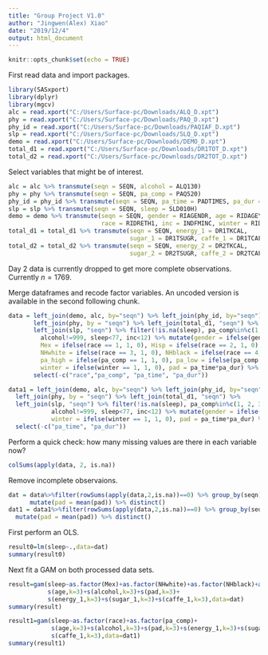 ---
title: "Group Project V1.0"
author: "Jingwen(Alex) Xiao"
date: "2019/12/4"
output: html_document
---

```{r setup, include=FALSE}
knitr::opts_chunk$set(echo = TRUE)
```

First read data and import packages.
```{r}
library(SASxport)
library(dplyr)
library(mgcv)
alc = read.xport("C:/Users/Surface-pc/Downloads/ALQ_D.xpt")
phy = read.xport("C:/Users/Surface-pc/Downloads/PAQ_D.xpt")
phy_id = read.xport("C:/Users/Surface-pc/Downloads/PAQIAF_D.xpt")
slp = read.xport("C:/Users/Surface-pc/Downloads/SLQ_D.xpt")
demo = read.xport("C:/Users/Surface-pc/Downloads/DEMO_D.xpt")
total_d1 = read.xport("C:/Users/Surface-pc/Downloads/DR1TOT_D.xpt")
total_d2 = read.xport("C:/Users/Surface-pc/Downloads/DR2TOT_D.xpt")
```

Select variables that might be of interest.

```{r}
alc = alc %>% transmute(seqn = SEQN, alcohol = ALQ130)
phy = phy %>% transmute(seqn = SEQN, pa_comp = PAQ520)
phy_id = phy_id %>% transmute(seqn = SEQN, pa_time = PADTIMES, pa_dur = PADDURAT)
slp = slp %>% transmute(seqn = SEQN, sleep = SLD010H)
demo = demo %>% transmute(seqn = SEQN, gender = RIAGENDR, age = RIDAGEYR, 
                          race = RIDRETH1, inc = INDFMINC, winter = RIDEXMON)
total_d1 = total_d1 %>% transmute(seqn = SEQN, energy_1 = DR1TKCAL, 
                                  sugar_1 = DR1TSUGR, caffe_1 = DR1TCAFF)
total_d2 = total_d2 %>% transmute(seqn = SEQN, energy_2 = DR2TKCAL, 
                                  sugar_2 = DR2TSUGR, caffe_2 = DR2TCAFF)
```

Day 2 data is currently dropped to get more complete observations. Currently $n = 1769$.

Merge dataframes and recode factor variables. An uncoded version is available in the second following chunk.
```{r}
data = left_join(demo, alc, by="seqn") %>% left_join(phy_id, by="seqn") %>% 
       left_join(phy, by = "seqn") %>% left_join(total_d1, "seqn") %>% 
       left_join(slp, "seqn") %>% filter(!is.na(sleep), pa_comp%in%c(1, 2, 3), 
         alcohol!=999, sleep<77, inc<12) %>% mutate(gender = ifelse(gender==1, 1, 0), 
         Mex = ifelse(race == 1, 1, 0), Hisp = ifelse(race == 2, 1, 0), 
         NHwhite = ifelse(race == 3, 1, 0), NHblack = ifelse(race == 4, 1, 0), 
         pa_high = ifelse(pa_comp == 1, 1, 0), pa_low = ifelse(pa_comp == 2, 1, 0),
         winter = ifelse(winter == 1, 1, 0), pad = pa_time*pa_dur) %>% 
       select(-c("race","pa_comp", "pa_time", "pa_dur"))
```
```{r}
data1 = left_join(demo, alc, by="seqn") %>% left_join(phy_id, by="seqn") %>% 
  left_join(phy, by = "seqn") %>% left_join(total_d1, "seqn") %>% 
  left_join(slp, "seqn") %>% filter(!is.na(sleep), pa_comp%in%c(1, 2, 3), 
            alcohol!=999, sleep<77, inc<12) %>% mutate(gender = ifelse(gender==1, 1, 0), 
            winter = ifelse(winter == 1, 1, 0), pad = pa_time*pa_dur) %>% 
  select(-c("pa_time", "pa_dur"))
```

Perform a quick check: how many missing values are there in each variable now?
```{r}
colSums(apply(data, 2, is.na))
```

Remove incomplete observaions.
```{r}
dat = data%>%filter(rowSums(apply(data,2,is.na))==0) %>% group_by(seqn) %>% 
      mutate(pad = mean(pad)) %>% distinct()
dat1 = data1%>%filter(rowSums(apply(data,2,is.na))==0) %>% group_by(seqn) %>% 
  mutate(pad = mean(pad)) %>% distinct()
```

First perform an OLS.

```{r}
result0=lm(sleep~.,data=dat)
summary(result0)
```

Next fit a GAM on both processed data sets.

```{r}
result=gam(sleep~as.factor(Mex)+as.factor(NHwhite)+as.factor(NHblack)+as.factor(pa_low)+
           s(age,k=3)+s(alcohol,k=3)+s(pad,k=3)+
           s(energy_1,k=3)+s(sugar_1,k=3)+s(caffe_1,k=3),data=dat)
summary(result)

result1=gam(sleep~as.factor(race)+as.factor(pa_comp)+
            s(age,k=3)+s(alcohol,k=3)+s(pad,k=3)+s(energy_1,k=3)+s(sugar_1,k=3)+
            s(caffe_1,k=3),data=dat1)
summary(result1)
```

